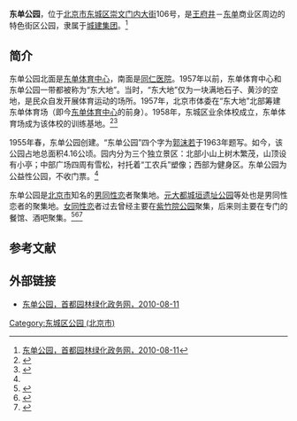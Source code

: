 {{Coord|39.905212|116.417176|type:landmark_region:CN-11_source:GoogleMaps|display=title}}
'''东单公园'''，位于[[北京市|北京市]][[东城区_(北京市)|东城区]][[崇文门内大街|崇文门内大街]]106号，是[[王府井|王府井]]－[[东单|东单]]商业区周边的特色街区公园，隶属于[[城建集团|城建集团]]。<ref name=sdlv>[http://www.bjyl.gov.cn/gyfjqyl/cs/cjjt1/201008/t20100811_4699.html 东单公园，首都园林绿化政务网，2010-08-11]{{Dead link|date=2019年11月 |bot=InternetArchiveBot |fix-attempted=yes }}</ref>

==简介==
东单公园北面是[[东单体育中心|东单体育中心]]，南面是[[首都医科大学附属北京同仁医院|同仁医院]]。1957年以前，东单体育中心和东单公园一带都被称为“东大地”。当时，“东大地”仅为一块满地石子、黄沙的空地，是民众自发开展体育运动的场所。1957年，北京市体委在“东大地”北部筹建东单体育场（即今[[东单体育中心|东单体育中心]]的前身）。1958年，东城区业余体校成立，东单体育场成为该体校的训练基地。<ref name=sohu>{{Cite web |url=http://news.sohu.com/20080811/n258747997.shtml |title=【东单体育中心】“草根”骨子里的骄傲，搜狐，2008-08-11 |accessdate=2013-07-31 |archive-date=2013-05-21 |archive-url=https://web.archive.org/web/20130521135431/http://news.sohu.com/20080811/n258747997.shtml |dead-url=no }}</ref><ref>{{Cite web |url=http://news.titan24.com/titan/6/07-12-25/18968.html |title=东单体育中心今世前生：北京专业足球发源地，体坛网，2007-12-25 |accessdate=2013-07-31 |archive-date=2013-07-31 |archive-url=https://archive.is/20130731110414/http://news.titan24.com/titan/6/07-12-25/18968.html |dead-url=no }}</ref>

1955年春，东单公园创建。“东单公园”四个字为[[郭沫若|郭沫若]]于1963年题写。如今，该公园占地总面积4.16公顷。园内分为三个独立景区：北部小山上树木繁茂，山顶设有小亭；中部广场四周有雪松，衬托着“工农兵”塑像；西部为健身区。东单公园为公益性公园，不收门票。<ref name=sdlv/>

东单公园是[[北京市|北京市]]知名的[[男同性恋|男同性恋]]者聚集地。[[元大都城垣遗址公园|元大都城垣遗址公园]]等处也是男同性恋者的聚集地。[[女同性恋|女同性恋]]者过去曾经主要在[[紫竹院公园|紫竹院公园]]聚集，后来则主要在专门的餐馆、酒吧聚集。<ref>{{Cite web |url=http://www.china.com.cn/chinese/EDU-c/961126.htm |title=一位北大博士的同性恋历程，中国网，2005-09-05 |accessdate=2013-07-31 |archive-date=2011-02-19 |archive-url=https://web.archive.org/web/20110219013251/http://www.china.com.cn/chinese/EDU-c/961126.htm |dead-url=no }}</ref><ref>{{Cite web |url=http://big5.china.com.cn/info/txt/2007-11/25/content_9288457.htm |title=喜歡去餐館勝過去公園 網友眼中的北京女同性戀，中国网，2007-11-25 |accessdate=2013-07-31 |archive-date=2016-03-05 |archive-url=https://web.archive.org/web/20160305033905/http://big5.china.com.cn/info/txt/2007-11/25/content_9288457.htm |dead-url=no }}</ref><ref>{{Cite web |url=http://www.singpao.com/xw/nd/201212/t20121211_407164.html |title=北京同性恋者生存状态 公园树林亲热，香港成报网，2012-12-11 |accessdate=2013-07-31 |archive-date=2012-12-15 |archive-url=https://web.archive.org/web/20121215160552/http://www.singpao.com/xw/nd/201212/t20121211_407164.html |dead-url=yes }}</ref>

==参考文献==
{{reflist}}

==外部链接==
*[http://www.bjyl.gov.cn/gyfjqyl/cs/cjjt1/201008/t20100811_4699.html 东单公园，首都园林绿化政务网，2010-08-11]{{Dead link|date=2019年11月 |bot=InternetArchiveBot |fix-attempted=yes }}

[[Category:东城区公园_(北京市)|Category:东城区公园 (北京市)]]